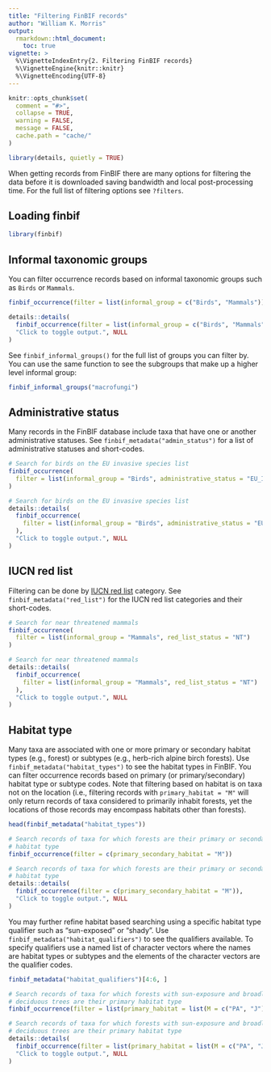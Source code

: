 ```yaml
---
title: "Filtering FinBIF records"
author: "William K. Morris"
output: 
  rmarkdown::html_document:
    toc: true
vignette: >
  %\VignetteIndexEntry{2. Filtering FinBIF records}
  %\VignetteEngine{knitr::knitr}
  %\VignetteEncoding{UTF-8}
---
```


```r
knitr::opts_chunk$set(
  comment = "#>",
  collapse = TRUE,
  warning = FALSE,
  message = FALSE,
  cache.path = "cache/"
)

library(details, quietly = TRUE)
```
When getting records from FinBIF there are many options for filtering the data
before it is downloaded saving bandwidth and local post-processing time. For the
full list of filtering options see `?filters`.

## Loading finbif
```r
library(finbif)
```

## Informal taxonomic groups
You can filter occurrence records based on informal taxonomic groups such as
`Birds` or `Mammals`.
```r
finbif_occurrence(filter = list(informal_group = c("Birds", "Mammals")))
```
```r
details::details(
  finbif_occurrence(filter = list(informal_group = c("Birds", "Mammals"))),
  "Click to toggle output.", NULL
)
```

See `finbif_informal_groups()` for the full list of groups you can filter by. 
You can use the same function to see the subgroups that make up a higher
level informal group:
```r
finbif_informal_groups("macrofungi")
```

## Administrative status
Many records in the FinBIF database include taxa that have one or another
administrative statuses. See `finbif_metadata("admin_status")` for a list of
administrative statuses and short-codes.
```r
# Search for birds on the EU invasive species list
finbif_occurrence(
  filter = list(informal_group = "Birds", administrative_status = "EU_INVSV")
)
```
```r
# Search for birds on the EU invasive species list
details::details(
  finbif_occurrence(
    filter = list(informal_group = "Birds", administrative_status = "EU_INVSV")
  ),
  "Click to toggle output.", NULL
)
```

## IUCN red list
Filtering can be done by [IUCN red list](https://punainenkirja.laji.fi/) 
category. See `finbif_metadata("red_list")` for the IUCN red list categories and
their short-codes.
```r
# Search for near threatened mammals
finbif_occurrence(
  filter = list(informal_group = "Mammals", red_list_status = "NT")
)
```
```r
# Search for near threatened mammals
details::details(
  finbif_occurrence(
    filter = list(informal_group = "Mammals", red_list_status = "NT")
  ),
  "Click to toggle output.", NULL
)
```

## Habitat type
Many taxa are associated with one or more primary or secondary habitat types
(e.g., forest) or subtypes (e.g., herb-rich alpine birch forests). Use
`finbif_metadata("habitat_types")` to see the habitat types in FinBIF. You can
filter occurrence records based on primary (or primary/secondary) habitat type
or subtype codes. Note that filtering based on habitat is on taxa not on the
location (i.e., filtering records with `primary_habitat = "M"` will only return
records of taxa considered to primarily inhabit forests, yet the locations of
those records may encompass habitats other than forests).
```r
head(finbif_metadata("habitat_types"))
```
```r
# Search records of taxa for which forests are their primary or secondary
# habitat type
finbif_occurrence(filter = c(primary_secondary_habitat = "M"))
```
```r
# Search records of taxa for which forests are their primary or secondary
# habitat type
details::details(
  finbif_occurrence(filter = c(primary_secondary_habitat = "M")),
  "Click to toggle output.", NULL
)
```

You may further refine habitat based searching using a specific habitat type
qualifier such as "sun-exposed" or "shady". Use
`finbif_metadata("habitat_qualifiers")` to see the qualifiers available. To 
specify qualifiers use a named list of character vectors where the names are
habitat types or subtypes and the elements of the character vectors are the
qualifier codes.
```r
finbif_metadata("habitat_qualifiers")[4:6, ]
```
```r
# Search records of taxa for which forests with sun-exposure and broadleaved
# deciduous trees are their primary habitat type
finbif_occurrence(filter = list(primary_habitat = list(M = c("PA", "J"))))
```
```r
# Search records of taxa for which forests with sun-exposure and broadleaved
# deciduous trees are their primary habitat type
details::details(
  finbif_occurrence(filter = list(primary_habitat = list(M = c("PA", "J")))),
  "Click to toggle output.", NULL
)
```
